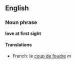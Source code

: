 ==English==
===Noun phrase===
'''love at first sight'''

====Translations====
*French: le [[coup de foudre]] ''m''